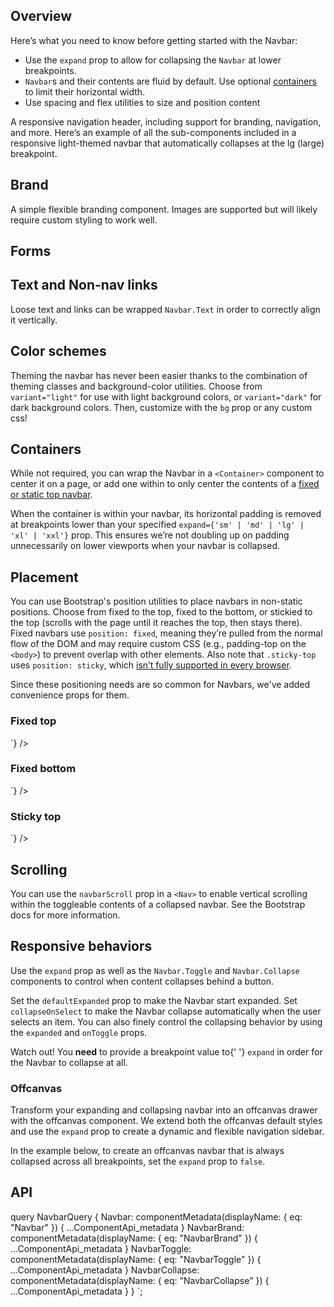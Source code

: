 

<PageHeader
  title="Navbars"
  subTitle="A powerful, responsive navigation header, the navbar. Includes support for
  branding, navigation, and more."
/>

## Overview

Here’s what you need to know before getting started with the Navbar:

- Use the `expand` prop to allow for collapsing the `Navbar` at
  lower breakpoints.
- `Navbar`s and their contents are fluid by default. Use optional
  [containers](#containers) to limit their horizontal width.
- Use spacing and flex utilities to size and position content

A responsive navigation header, including support for branding,
navigation, and more. Here’s an example of all the sub-components
included in a responsive light-themed navbar that automatically
collapses at the lg (large) breakpoint.

<ReactPlayground codeText={NavbarBasic} />

## Brand

A simple flexible branding component. Images are supported but will
likely require custom styling to work well.

<ReactPlayground codeText={NavbarBrand} />

## Forms

## Text and Non-nav links

Loose text and links can be wrapped `Navbar.Text` in order to
correctly align it vertically.

<ReactPlayground codeText={NavbarTextLink} />

## Color schemes

Theming the navbar has never been easier thanks to the combination of
theming classes and background-color utilities. Choose from
`variant="light"` for use with light background colors, or
`variant="dark"` for dark background colors. Then, customize
with the `bg` prop or any custom css!

<ReactPlayground codeText={NavbarColorSchemes} />

## Containers

While not required, you can wrap the Navbar in a `<Container>` component
to center it on a page, or add one within to only center the contents of a
[fixed or static top navbar](#placement).

<ReactPlayground codeText={ContainerOutside} />

When the container is within your navbar, its horizontal padding is
removed at breakpoints lower than your specified
`expand={'sm' | 'md' | 'lg' | 'xl' | 'xxl'}` prop. This
ensures we’re not doubling up on padding unnecessarily on lower
viewports when your navbar is collapsed.

<ReactPlayground codeText={ContainerInside} />

## Placement

You can use Bootstrap's <DocLink path="/utilities/position/">position utilities</DocLink> to
place navbars in non-static positions. Choose from fixed to the top,
fixed to the bottom, or stickied to the top (scrolls with the page until
it reaches the top, then stays there). Fixed navbars use
`position: fixed`, meaning they’re pulled from the normal
flow of the DOM and may require custom CSS (e.g., padding-top on the
`<body>`) to prevent overlap with other elements. Also
note that `.sticky-top` uses `position: sticky`, which
[isn’t fully supported in every browser](https://caniuse.com/#feat=css-sticky).

Since these positioning needs are so common for Navbars, we've added
convenience props for them.

<h3 className="h4">Fixed top</h3>
<CodeBlock codeText={` <Navbar fixed="top" />`} />

<h3 className="h4">Fixed bottom</h3>
<CodeBlock codeText={` <Navbar fixed="bottom" />`} />

<h3 className="h4">Sticky top</h3>
<CodeBlock codeText={` <Navbar sticky="top" />`} />

## Scrolling

You can use the `navbarScroll` prop in a `<Nav>` to enable vertical scrolling within the
toggleable contents of a collapsed navbar. See the <DocLink path="/components/navbar/#scrolling">Bootstrap docs</DocLink> for more information.

<ReactPlayground codeText={NavScroll} />

## Responsive behaviors

Use the `expand` prop as well as the
`Navbar.Toggle` and `Navbar.Collapse` components
to control when content collapses behind a button.

Set the `defaultExpanded` prop to make the Navbar start
expanded. Set `collapseOnSelect` to make the Navbar collapse
automatically when the user selects an item. You can also finely control
the collapsing behavior by using the `expanded` and
`onToggle` props.

<Callout theme="warning">
  Watch out! You <strong>need</strong> to provide a breakpoint value to{' '}
  <code>expand</code> in order for the Navbar to collapse at all.
</Callout>

<ReactPlayground codeText={NavbarCollapsible} />

### Offcanvas

Transform your expanding and collapsing navbar into an offcanvas drawer
with the offcanvas component. We extend both the offcanvas default
styles and use the `expand` prop to create a dynamic and
flexible navigation sidebar.

In the example below, to create an offcanvas navbar that is always
collapsed across all breakpoints, set the `expand` prop to `false`.

<ReactPlayground codeText={NavbarOffcanvas} />

## API

<ComponentApi metadata={props.data.Navbar} />
<ComponentApi
  metadata={props.data.NavbarBrand}
  exportedBy={props.data.Navbar}
/>
<ComponentApi
  metadata={props.data.NavbarToggle}
  exportedBy={props.data.Navbar}
/>
<ComponentApi
  metadata={props.data.NavbarCollapse}
  exportedBy={props.data.Navbar}
/>

  query NavbarQuery {
    Navbar: componentMetadata(displayName: { eq: "Navbar" }) {
      ...ComponentApi_metadata
    }
    NavbarBrand: componentMetadata(displayName: { eq: "NavbarBrand" }) {
      ...ComponentApi_metadata
    }
    NavbarToggle: componentMetadata(displayName: { eq: "NavbarToggle" }) {
      ...ComponentApi_metadata
    }
    NavbarCollapse: componentMetadata(displayName: { eq: "NavbarCollapse" }) {
      ...ComponentApi_metadata
    }
  }
`;
